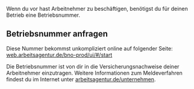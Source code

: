 
Wenn du vor hast Arbeitnehmer zu beschäftigen, benötigst du für deinen Betrieb eine Betriebsnummer.

## Betriebsnummer anfragen

Diese Nummer bekommst unkompliziert online auf folgender Seite:
[web.arbeitsagentur.de/bno-prod/ui/#/start](https://web.arbeitsagentur.de/bno-prod/ui/#/start)

Die Betriebsnummer ist von dir in die Versicherungsnachweise deiner Arbeitnehmer einzutragen.
Weitere Informationen zum Meldeverfahren findest du im Internet unter [arbeitsagentur.de/unternehmen](https://www.arbeitsagentur.de/unternehmen).
